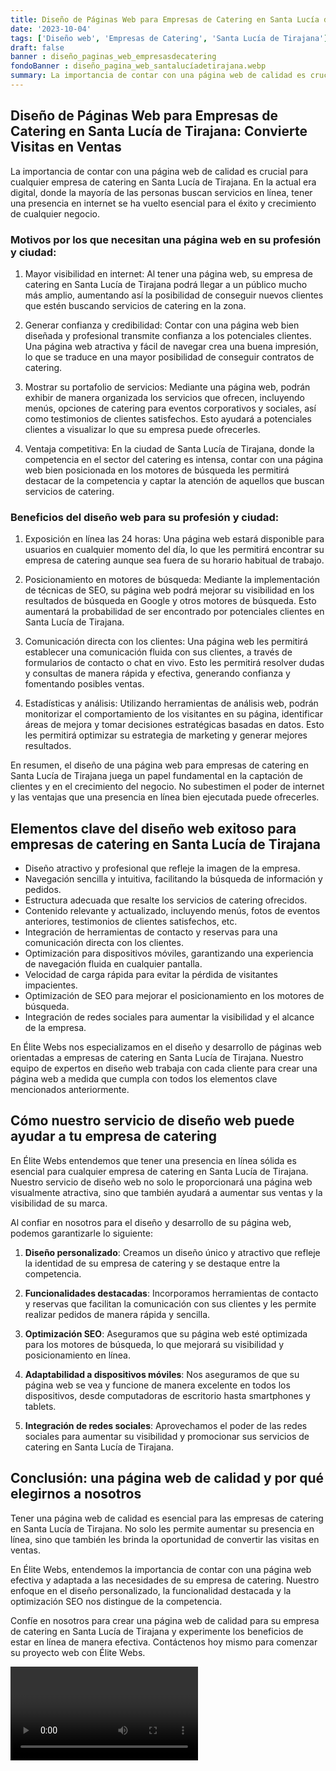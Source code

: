 ```yaml
---
title: Diseño de Páginas Web para Empresas de Catering en Santa Lucía de Tirajana
date: '2023-10-04'
tags: ['Diseño web', 'Empresas de Catering', 'Santa Lucía de Tirajana']
draft: false
banner : diseño_paginas_web_empresasdecatering
fondoBanner : diseño_pagina_web_santalucíadetirajana.webp
summary: La importancia de contar con una página web de calidad es crucial para cualquier empresa de catering en Santa Lucía de Tirajana. En la actual era digital, donde la mayoría de las personas buscan servicios en línea, tener una presencia en internet se ha vuelto esencial para el éxito y crecimiento de cualquier negocio.
---
```


## Diseño de Páginas Web para Empresas de Catering en Santa Lucía de Tirajana: Convierte Visitas en Ventas

La importancia de contar con una página web de calidad es crucial para cualquier empresa de catering en Santa Lucía de Tirajana. En la actual era digital, donde la mayoría de las personas buscan servicios en línea, tener una presencia en internet se ha vuelto esencial para el éxito y crecimiento de cualquier negocio.

### Motivos por los que necesitan una página web en su profesión y ciudad:

1. Mayor visibilidad en internet: Al tener una página web, su empresa de catering en Santa Lucía de Tirajana podrá llegar a un público mucho más amplio, aumentando así la posibilidad de conseguir nuevos clientes que estén buscando servicios de catering en la zona.

2. Generar confianza y credibilidad: Contar con una página web bien diseñada y profesional transmite confianza a los potenciales clientes. Una página web atractiva y fácil de navegar crea una buena impresión, lo que se traduce en una mayor posibilidad de conseguir contratos de catering.

3. Mostrar su portafolio de servicios: Mediante una página web, podrán exhibir de manera organizada los servicios que ofrecen, incluyendo menús, opciones de catering para eventos corporativos y sociales, así como testimonios de clientes satisfechos. Esto ayudará a potenciales clientes a visualizar lo que su empresa puede ofrecerles.

4. Ventaja competitiva: En la ciudad de Santa Lucía de Tirajana, donde la competencia en el sector del catering es intensa, contar con una página web bien posicionada en los motores de búsqueda les permitirá destacar de la competencia y captar la atención de aquellos que buscan servicios de catering.

### Beneficios del diseño web para su profesión y ciudad:

1. Exposición en línea las 24 horas: Una página web estará disponible para usuarios en cualquier momento del día, lo que les permitirá encontrar su empresa de catering aunque sea fuera de su horario habitual de trabajo.

2. Posicionamiento en motores de búsqueda: Mediante la implementación de técnicas de SEO, su página web podrá mejorar su visibilidad en los resultados de búsqueda en Google y otros motores de búsqueda. Esto aumentará la probabilidad de ser encontrado por potenciales clientes en Santa Lucía de Tirajana.

3. Comunicación directa con los clientes: Una página web les permitirá establecer una comunicación fluida con sus clientes, a través de formularios de contacto o chat en vivo. Esto les permitirá resolver dudas y consultas de manera rápida y efectiva, generando confianza y fomentando posibles ventas.

4. Estadísticas y análisis: Utilizando herramientas de análisis web, podrán monitorizar el comportamiento de los visitantes en su página, identificar áreas de mejora y tomar decisiones estratégicas basadas en datos. Esto les permitirá optimizar su estrategia de marketing y generar mejores resultados.

En resumen, el diseño de una página web para empresas de catering en Santa Lucía de Tirajana juega un papel fundamental en la captación de clientes y en el crecimiento del negocio. No subestimen el poder de internet y las ventajas que una presencia en línea bien ejecutada puede ofrecerles.

<GifSeo />

<Cta />

## Elementos clave del diseño web exitoso para empresas de catering en Santa Lucía de Tirajana

- Diseño atractivo y profesional que refleje la imagen de la empresa.
- Navegación sencilla y intuitiva, facilitando la búsqueda de información y pedidos.
- Estructura adecuada que resalte los servicios de catering ofrecidos.
- Contenido relevante y actualizado, incluyendo menús, fotos de eventos anteriores, testimonios de clientes satisfechos, etc.
- Integración de herramientas de contacto y reservas para una comunicación directa con los clientes.
- Optimización para dispositivos móviles, garantizando una experiencia de navegación fluida en cualquier pantalla.
- Velocidad de carga rápida para evitar la pérdida de visitantes impacientes.
- Optimización de SEO para mejorar el posicionamiento en los motores de búsqueda.
- Integración de redes sociales para aumentar la visibilidad y el alcance de la empresa.

En Élite Webs nos especializamos en el diseño y desarrollo de páginas web orientadas a empresas de catering en Santa Lucía de Tirajana. Nuestro equipo de expertos en diseño web trabaja con cada cliente para crear una página web a medida que cumpla con todos los elementos clave mencionados anteriormente.

## Cómo nuestro servicio de diseño web puede ayudar a tu empresa de catering

En Élite Webs entendemos que tener una presencia en línea sólida es esencial para cualquier empresa de catering en Santa Lucía de Tirajana. Nuestro servicio de diseño web no solo le proporcionará una página web visualmente atractiva, sino que también ayudará a aumentar sus ventas y la visibilidad de su marca.

Al confiar en nosotros para el diseño y desarrollo de su página web, podemos garantizarle lo siguiente:

1. **Diseño personalizado**: Creamos un diseño único y atractivo que refleje la identidad de su empresa de catering y se destaque entre la competencia.

2. **Funcionalidades destacadas**: Incorporamos herramientas de contacto y reservas que facilitan la comunicación con sus clientes y les permite realizar pedidos de manera rápida y sencilla.

3. **Optimización SEO**: Aseguramos que su página web esté optimizada para los motores de búsqueda, lo que mejorará su visibilidad y posicionamiento en línea.

4. **Adaptabilidad a dispositivos móviles**: Nos aseguramos de que su página web se vea y funcione de manera excelente en todos los dispositivos, desde computadoras de escritorio hasta smartphones y tablets.

5. **Integración de redes sociales**: Aprovechamos el poder de las redes sociales para aumentar su visibilidad y promocionar sus servicios de catering en Santa Lucía de Tirajana.

## Conclusión: una página web de calidad y por qué elegirnos a nosotros

Tener una página web de calidad es esencial para las empresas de catering en Santa Lucía de Tirajana. No solo les permite aumentar su presencia en línea, sino que también les brinda la oportunidad de convertir las visitas en ventas.

En Élite Webs, entendemos la importancia de contar con una página web efectiva y adaptada a las necesidades de su empresa de catering. Nuestro enfoque en el diseño personalizado, la funcionalidad destacada y la optimización SEO nos distingue de la competencia.

Confíe en nosotros para crear una página web de calidad para su empresa de catering en Santa Lucía de Tirajana y experimente los beneficios de estar en línea de manera efectiva. Contáctenos hoy mismo para comenzar su proyecto web con Élite Webs.

<Video />

<CtaBot job='Empresas de Catering' city='Santa Lucía de Tirajana'/>

<Gmaps query='Santa Lucía de Tirajana+españa+maps' />